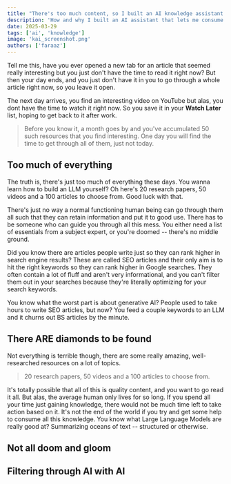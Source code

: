 ```yaml
---
title: "There's too much content, so I built an AI knowledge assistant."
description: 'How and why I built an AI assistant that lets me consume or discard content much quicker.'
date: 2025-03-29
tags: ['ai', 'knowledge']
image: 'kai_screenshot.png'
authors: ['faraaz']
---
```


Tell me this, have you ever opened a new tab for an article that seemed really interesting but you just don't have the time to read it right now? But then your day ends, and you just don't have it in you to go through a whole article right now, so you leave it open.

The next day arrives, you find an interesting video on YouTube but alas, you dont have the time to watch it right now. So you save it in your __Watch Later__ list, hoping to get back to it after work. 

> Before you know it, a month goes by and you've accumulated 50 such resources that you find interesting. One day you will find the time to get through all of them, just not today.

## Too much of everything

The truth is, there's just too much of everything these days. You wanna learn how to build an LLM yourself? Oh here's 20 research papers, 50 videos and a 100 articles to choose from. Good luck with that.

There's just no way a normal functioning human being can go through them all such that they can retain information and put it to good use. There has to be someone who can guide you through all this mess. You either need a list of essentials from a subject expert, or you're doomed -- there's no middle ground.

Did you know there are articles people write just so they can rank higher in search engine results? These are called SEO articles and their only aim is to hit the right keywords so they can rank higher in Google searches. They often contain a lot of fluff and aren't very informational, and you can't filter them out in your searches because they're literally optimizing for your search keywords.

You know what the worst part is about generative AI? People used to take hours to write SEO articles, but now? You feed a couple keywords to an LLM and it churns out BS articles by the minute.

## There ARE diamonds to be found

Not everything is terrible though, there are some really amazing, well-researched resources on a lot of topics.

> 20 research papers, 50 videos and a 100 articles to choose from.

It's totally possible that all of this is quality content, and you want to go read it all. But alas, the average human only lives for so long. If you spend all your time just gaining knowledge, there would not be much time left to take action based on it. It's not the end of the world if you try and get some help to consume all this knowledge. You know what Large Language Models are really good at? Summarizing oceans of text -- structured or otherwise.

## Not all doom and gloom

## Filtering through AI with AI
